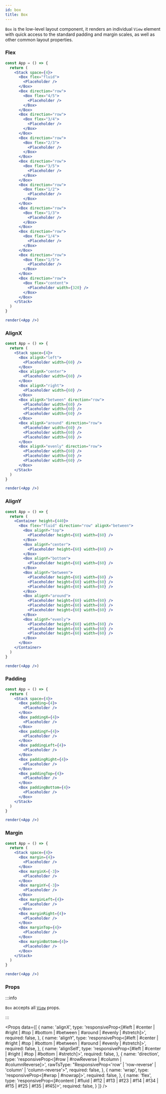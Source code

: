```yaml
---
id: box
title: Box
---
```



`Box` is the low-level layout component, it renders an individual `View` element with quick access to the standard padding and margin scales, as well as other common layout properties.

### Flex

```jsx live
const App = () => {
  return (
    <Stack space={4}>
      <Box flex="fluid">
        <Placeholder />
      </Box>
      <Box direction="row">
        <Box flex="4/5">
          <Placeholder />
        </Box>
      </Box>
      <Box direction="row">
        <Box flex="3/4">
          <Placeholder />
        </Box>
      </Box>
      <Box direction="row">
        <Box flex="2/3">
          <Placeholder />
        </Box>
      </Box>
      <Box direction="row">
        <Box flex="3/5">
          <Placeholder />
        </Box>
      </Box>
      <Box direction="row">
        <Box flex="1/2">
          <Placeholder />
        </Box>
      </Box>
      <Box direction="row">
        <Box flex="1/3">
          <Placeholder />
        </Box>
      </Box>
      <Box direction="row">
        <Box flex="1/4">
          <Placeholder />
        </Box>
      </Box>
      <Box direction="row">
        <Box flex="1/5">
          <Placeholder />
        </Box>
      </Box>
      <Box direction="row">
        <Box flex="content">
          <Placeholder width={320} />
        </Box>
      </Box>
    </Stack>
  )
}

render(<App />)
```

### AlignX

```jsx live
const App = () => {
  return (
    <Stack space={4}>
      <Box alignX="left">
        <Placeholder width={60} />
      </Box>
      <Box alignX="center">
        <Placeholder width={60} />
      </Box>
      <Box alignX="right">
        <Placeholder width={60} />
      </Box>
      <Box alignX="between" direction="row">
        <Placeholder width={60} />
        <Placeholder width={60} />
        <Placeholder width={60} />
      </Box>
      <Box alignX="around" direction="row">
        <Placeholder width={60} />
        <Placeholder width={60} />
        <Placeholder width={60} />
      </Box>
      <Box alignX="evenly" direction="row">
        <Placeholder width={60} />
        <Placeholder width={60} />
        <Placeholder width={60} />
      </Box>
    </Stack>
  )
}

render(<App />)
```

### AlignY

```jsx live
const App = () => {
  return (
    <Container height={440}>
      <Box flex="fluid" direction="row" alignX="between">
        <Box alignY="top">
          <Placeholder height={60} width={60} />
        </Box>
        <Box alignY="center">
          <Placeholder height={60} width={60} />
        </Box>
        <Box alignY="bottom">
          <Placeholder height={60} width={60} />
        </Box>
        <Box alignY="between">
          <Placeholder height={60} width={60} />
          <Placeholder height={60} width={60} />
          <Placeholder height={60} width={60} />
        </Box>
        <Box alignY="around">
          <Placeholder height={60} width={60} />
          <Placeholder height={60} width={60} />
          <Placeholder height={60} width={60} />
        </Box>
        <Box alignY="evenly">
          <Placeholder height={60} width={60} />
          <Placeholder height={60} width={60} />
          <Placeholder height={60} width={60} />
        </Box>
      </Box>
    </Container>
  )
}

render(<App />)
```

### Padding

```jsx live
const App = () => {
  return (
    <Stack space={4}>
      <Box padding={4}>
        <Placeholder />
      </Box>
      <Box paddingX={4}>
        <Placeholder />
      </Box>
      <Box paddingY={4}>
        <Placeholder />
      </Box>
      <Box paddingLeft={4}>
        <Placeholder />
      </Box>
      <Box paddingRight={4}>
        <Placeholder />
      </Box>
      <Box paddingTop={4}>
        <Placeholder />
      </Box>
      <Box paddingBottom={4}>
        <Placeholder />
      </Box>
    </Stack>
  )
}

render(<App />)
```

### Margin

```jsx live
const App = () => {
  return (
    <Stack space={4}>
      <Box margin={4}>
        <Placeholder />
      </Box>
      <Box marginX={-3}>
        <Placeholder />
      </Box>
      <Box marginY={-3}>
        <Placeholder />
      </Box>
      <Box marginLeft={4}>
        <Placeholder />
      </Box>
      <Box marginRight={4}>
        <Placeholder />
      </Box>
      <Box marginTop={4}>
        <Placeholder />
      </Box>
      <Box marginBottom={4}>
        <Placeholder />
      </Box>
    </Stack>
  )
}

render(<App />)
```

### Props

:::info

`Box` accepts all [`View`](https://reactnative.dev/docs/view) props.

:::

<Props
  data={[
    {
      name: 'alignX',
      type: 'responsiveProp<[#left | #center | #right | #top | #bottom | #between | #around | #evenly | #stretch]>',
      required: false,
    },
    {
      name: 'alignY',
      type: 'responsiveProp<[#left | #center | #right | #top | #bottom | #between | #around | #evenly | #stretch]>',
      required: false,
    },
    {
      name: 'alignSelf',
      type: 'responsiveProp<[#left | #center | #right | #top | #bottom | #stretch]>',
      required: false,
    },
    {
      name: 'direction',
      type: 'responsiveProp<[#row | #rowReverse | #column | #columnReverse]>',
      rawTsType: "ResponsiveProp<'row' | 'row-reverse' | 'column' | 'column-reverse'>",
      required: false,
    },
    {
      name: 'wrap',
      type: 'responsiveProp<[#wrap | #nowrap]>',
      required: false,
    },
    {
      name: 'flex',
      type: 'responsiveProp<[#content | #fluid | #f12 | #f13 | #f23 | #f14 | #f34 | #f15 | #f25 | #f35 | #f45]>',
      required: false,
    }
  ]} />

<BoxProps />
